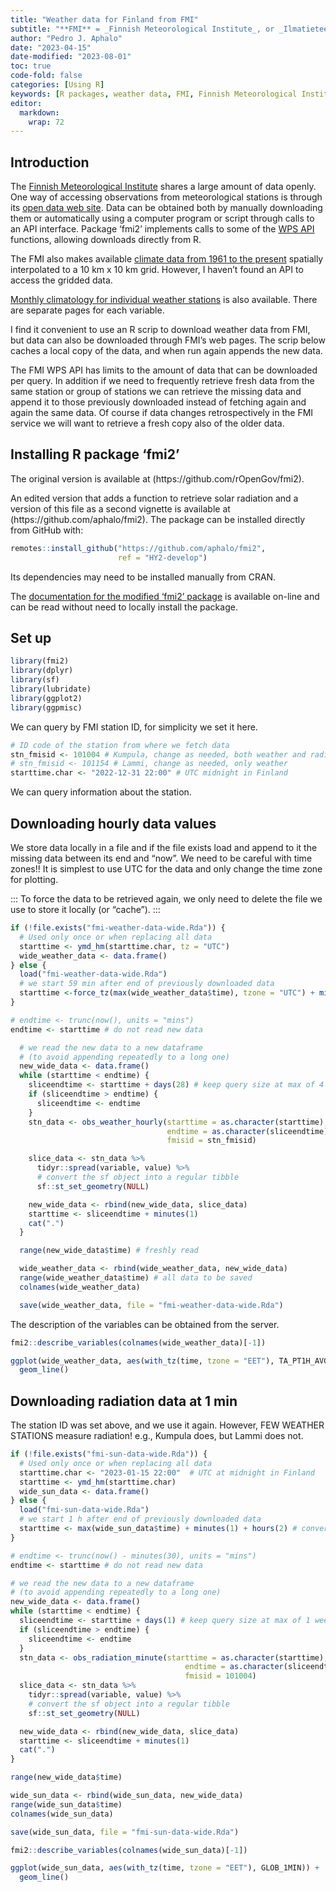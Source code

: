 ```yaml
---
title: "Weather data for Finland from FMI"
subtitle: "**FMI** = _Finnish Meteorological Institute_, or _Ilmatieteen laitos_"
author: "Pedro J. Aphalo"
date: "2023-04-15"
date-modified: "2023-08-01"
toc: true
code-fold: false
categories: [Using R]
keywords: [R packages, weather data, FMI, Finnish Meteorological Institute]
editor: 
  markdown: 
    wrap: 72
---
```


## Introduction

The [Finnish Meteorological Institute](https://en.ilmatieteenlaitos.fi/)
shares a large amount of data openly. One way of accessing observations
from meteorological stations is through its [open data web
site](https://en.ilmatieteenlaitos.fi/download-observations). Data can
be obtained both by manually downloading them or automatically using a
computer program or script through calls to an API interface. Package
'fmi2' implements calls to some of the [WPS
API](https://en.ilmatieteenlaitos.fi/open-data-manual) functions,
allowing downloads directly from R.

The FMI also makes available [climate data from 1961 to the
present](https://www.climateguide.fi/articles/from-point-observations-to-regionally-comprehensive-climate-grids/)
spatially interpolated to a 10 km x 10 km grid. However, I haven't found
an API to access the gridded data.

[Monthly climatology for individual weather stations](https://www.ilmatieteenlaitos.fi/ilmastollinen-vertailukausi) is also available. There are separate pages for each variable.

I find it convenient to use an R scrip to download weather data from FMI,
but data can also be downloaded through FMI's web pages. The scrip below caches a local copy of the data, and when run again appends the new data.

The FMI WPS API has limits to the amount of data that can be downloaded
per query. In addition if we need to frequently retrieve fresh data from
the same station or group of stations we can retrieve the missing data
and append it to those previously downloaded instead of fetching again
and again the same data. Of course if data changes retrospectively in
the FMI service we will want to retrieve a fresh copy also of the older
data.

## Installing R package 'fmi2'

The original version is available at (https://github.com/rOpenGov/fmi2).

An edited version that adds a function to retrieve solar radiation and a
version of this file as a second vignette is available at
(https://github.com/aphalo/fmi2). The package can be installed directly
from GitHub with:

```r
remotes::install_github("https://github.com/aphalo/fmi2", 
                        ref = "HY2-develop")
```

Its dependencies may need to be installed manually from CRAN.

::: callout-note
The [documentation for the modified 'fmi2' package](https://docs.r4photobiology.info/fmi2-fork/) is available on-line and can be read without need to locally install the package.
:::

## Set up

```r
library(fmi2)
library(dplyr)
library(sf)
library(lubridate)
library(ggplot2)
library(ggpmisc)
```

We can query by FMI station ID, for simplicity we set it here.

```r
# ID code of the station from where we fetch data
stn_fmisid <- 101004 # Kumpula, change as needed, both weather and radiation
# stn_fmisid <- 101154 # Lammi, change as needed, only weather
starttime.char <- "2022-12-31 22:00" # UTC midnight in Finland
```

We can query information about the station.

## Downloading hourly data values

We store data locally in a file and if the file exists load and append
to it the missing data between its end and "now". We need to be careful
with time zones!! It is simplest to use UTC for the data and only change
the time zone for plotting.

::: To force the data to be retrieved again, we only need to delete the
file we use to store it locally (or "cache"). 
:::

```r
if (!file.exists("fmi-weather-data-wide.Rda")) {
  # Used only once or when replacing all data
  starttime <- ymd_hm(starttime.char, tz = "UTC")
  wide_weather_data <- data.frame()
} else {
  load("fmi-weather-data-wide.Rda")
  # we start 59 min after end of previously downloaded data
  starttime <-force_tz(max(wide_weather_data$time), tzone = "UTC") + minutes(59)
}

# endtime <- trunc(now(), units = "mins")
endtime <- starttime # do not read new data
```

```r
  # we read the new data to a new dataframe
  # (to avoid appending repeatedly to a long one)
  new_wide_data <- data.frame()
  while (starttime < endtime) {
    sliceendtime <- starttime + days(28) # keep query size at max of 4 weeks
    if (sliceendtime > endtime) {
      sliceendtime <- endtime
    }
    stn_data <- obs_weather_hourly(starttime = as.character(starttime),
                                   endtime = as.character(sliceendtime),
                                   fmisid = stn_fmisid)

    slice_data <- stn_data %>%
      tidyr::spread(variable, value) %>%
      # convert the sf object into a regular tibble
      sf::st_set_geometry(NULL)

    new_wide_data <- rbind(new_wide_data, slice_data)
    starttime <- sliceendtime + minutes(1)
    cat(".")
  }

  range(new_wide_data$time) # freshly read

  wide_weather_data <- rbind(wide_weather_data, new_wide_data)
  range(wide_weather_data$time) # all data to be saved
  colnames(wide_weather_data)

  save(wide_weather_data, file = "fmi-weather-data-wide.Rda")
```

The description of the variables can be obtained from the server.

```r
fmi2::describe_variables(colnames(wide_weather_data)[-1])
```

```r
ggplot(wide_weather_data, aes(with_tz(time, tzone = "EET"), TA_PT1H_AVG)) +
  geom_line()
```

## Downloading radiation data at 1 min

The station ID was set above, and we use it again. However, FEW WEATHER STATIONS measure radiation! e.g., Kumpula does, but Lammi does not.

```r
if (!file.exists("fmi-sun-data-wide.Rda")) {
  # Used only once or when replacing all data
  starttime.char <- "2023-01-15 22:00"  # UTC at midnight in Finland
  starttime <- ymd_hm(starttime.char)
  wide_sun_data <- data.frame()
} else {
  load("fmi-sun-data-wide.Rda")
  # we start 1 h after end of previously downloaded data
  starttime <- max(wide_sun_data$time) + minutes(1) + hours(2) # convert to UTC + 2h
}

# endtime <- trunc(now() - minutes(30), units = "mins")
endtime <- starttime # do not read new data
```

```r
# we read the new data to a new dataframe
# (to avoid appending repeatedly to a long one)
new_wide_data <- data.frame()
while (starttime < endtime) {
  sliceendtime <- starttime + days(1) # keep query size at max of 1 week
  if (sliceendtime > endtime) {
    sliceendtime <- endtime
  }
  stn_data <- obs_radiation_minute(starttime = as.character(starttime),
                                       endtime = as.character(sliceendtime),
                                       fmisid = 101004)
  slice_data <- stn_data %>%
    tidyr::spread(variable, value) %>%
    # convert the sf object into a regular tibble
    sf::st_set_geometry(NULL)

  new_wide_data <- rbind(new_wide_data, slice_data)
  starttime <- sliceendtime + minutes(1)
  cat(".")
}

range(new_wide_data$time)

wide_sun_data <- rbind(wide_sun_data, new_wide_data)
range(wide_sun_data$time)
colnames(wide_sun_data)

save(wide_sun_data, file = "fmi-sun-data-wide.Rda")
```

```r
fmi2::describe_variables(colnames(wide_sun_data)[-1])
```

```r
ggplot(wide_sun_data, aes(with_tz(time, tzone = "EET"), GLOB_1MIN)) +
  geom_line()
```

